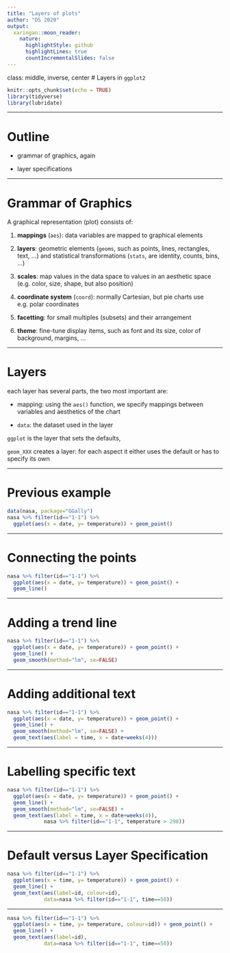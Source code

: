```yaml
---
title: "Layers of plots"
author: "DS 2020"
output:
  xaringan::moon_reader:
    nature:
      highlightStyle: github
      highlightLines: true
      countIncrementalSlides: false
---
```

class: middle, inverse, center
# Layers in `ggplot2`

```r
knitr::opts_chunk$set(echo = TRUE)
library(tidyverse)
library(lubridate)
```

---

# Outline

- grammar of graphics, again

- layer specifications


---

# Grammar of Graphics

A graphical representation (plot) consists of:

1. **mappings** (`aes`):  data variables are mapped to graphical elements

2. **layers**:  geometric elements (`geoms`, such as points, lines, rectangles, text, ...) and statistical transformations (`stats`, are identity, counts, bins, ...)

3. **scales**: map values in the data space to values in an aesthetic space (e.g. color, size, shape, but also position)

4. **coordinate system** (`coord`): normally Cartesian, but pie charts use e.g. polar coordinates

5. **facetting**: for small multiples (subsets) and their arrangement

6. **theme**: fine-tune display items, such as font and its size, color of background, margins, ...



---

# Layers

each layer has several parts, the two most important are:

- mapping: using the `aes()` function, we specify mappings between variables and aesthetics of the chart

- `data`: the dataset used in the layer 

`ggplot` is the layer that sets the defaults, <br>

`geom_XXX` creates a layer: for each aspect it either uses the default or has to specify its own

---

# Previous example

```r
data(nasa, package="GGally")
nasa %>% filter(id=="1-1") %>%
  ggplot(aes(x = date, y= temperature)) + geom_point()
```

---

# Connecting the points

```r
nasa %>% filter(id=="1-1") %>%
  ggplot(aes(x = date, y= temperature)) + geom_point() +
  geom_line()
```

---

# Adding a trend line

```r
nasa %>% filter(id=="1-1") %>%
  ggplot(aes(x = date, y= temperature)) + geom_point() +
  geom_line() +
  geom_smooth(method="lm", se=FALSE)
```



---

# Adding additional text

```r
nasa %>% filter(id=="1-1") %>%
  ggplot(aes(x = date, y= temperature)) + geom_point() +
  geom_line() +
  geom_smooth(method="lm", se=FALSE) +
  geom_text(aes(label = time, x = date+weeks(4)))
```

---

# Labelling specific text

```r
nasa %>% filter(id=="1-1") %>%
  ggplot(aes(x = date, y= temperature)) + geom_point() +
  geom_line() +
  geom_smooth(method="lm", se=FALSE) +
  geom_text(aes(label = time, x = date+weeks(4)),
            nasa %>% filter(id=="1-1", temperature > 298))
```

---

# Default versus Layer Specification

```r
nasa %>% filter(id=="1-1") %>%
  ggplot(aes(x = time, y= temperature)) + geom_point() +
  geom_line() +
  geom_text(aes(label=id, colour=id),  
            data=nasa %>% filter(id=="1-1", time==50))
```

---


```r
nasa %>% filter(id=="1-1") %>%
  ggplot(aes(x = time, y= temperature, colour=id)) + geom_point() +
  geom_line() +
  geom_text(aes(label=id), 
            data=nasa %>% filter(id=="1-1", time==50))
```


